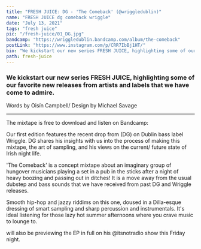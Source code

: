 ---
title: "FRESH JUICE: DG - 'The Comeback' (@wriggledublin)"
name: "FRESH JUICE dg comeback wriggle"
date: "July 13, 2021"
tags: "fresh juice"
pic: "/fresh-juice/01_DG.jpg"
bandcamp: "https://wriggledublin.bandcamp.com/album/the-comeback"
postLink: "https://www.instagram.com/p/CRR7IbBj1HT/"
bio: "We kickstart our new series FRESH JUICE, highlighting some of our favorite new releases"
path: fresh-juice
---

### We kickstart our new series FRESH JUICE, highlighting some of our favorite new releases from artists and labels that we have come to admire.

<p className="smallText">Words by Oisín Campbell/ Design by Michael Savage</p>

<hr />

<BandCamp src="album=2361571273" />

The mixtape is free to download and listen on Bandcamp: <HoverLink url="wriggledublin.bandcamp.com/album/the-comeback" external />

Our first edition features the recent drop from <HoverLink url="www.instagram.com/dg_353/" name="@dg_353" external /> (DG) on Dublin bass label Wriggle. DG shares his insights with us into the process of making this mixtape, the art of sampling, and his views on the current/ future state of Irish night life.

'The Comeback' is a concept mixtape about an imaginary group of hungover musicians playing a set in a pub in the sticks after a night of heavy boozing and passing out in ditches! It is a move away from the usual dubstep and bass sounds that we have received from past DG and Wriggle releases.

Smooth hip-hop and jazzy riddims on this one, doused in a Dilla-esque dressing of smart sampling and sharp percussion and instrumentals. It's ideal listening for those lazy hot summer afternoons where you crave music to lounge to.

<HoverLink url="www.instagram.com/obruvver" name="@obruvver" external /> will also be previewing the
EP in full on his @itsnotradio show this Friday night.
